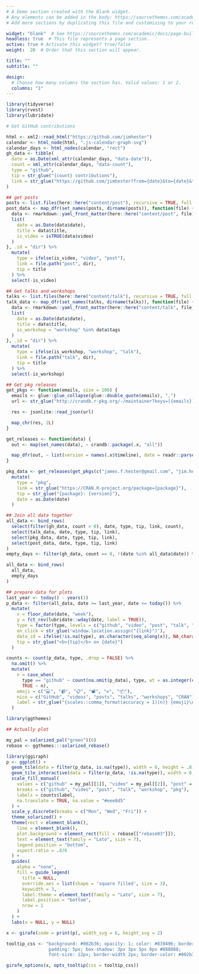 ```yaml
---
# A Demo section created with the Blank widget.
# Any elements can be added in the body: https://sourcethemes.com/academic/docs/writing-markdown-latex/
# Add more sections by duplicating this file and customizing to your requirements.

widget: "blank"  # See https://sourcethemes.com/academic/docs/page-builder/
headless: true  # This file represents a page section.
active: true # Activate this widget? true/false
weight:  20  # Order that this section will appear.

title: ""
subtitle: ""

design:
  # Choose how many columns the section has. Valid values: 1 or 2.
  columns: "1"
---
```


```r
library(tidyverse)
library(rvest)
library(lubridate)
```

```r
# Get GitHub contributions

html <- xml2::read_html("https://github.com/jimhester")
calendar <- html_node(html, ".js-calendar-graph-svg")
calendar_days <- html_nodes(calendar, "rect")
gh_data <- tibble(
  date = as.Date(xml_attr(calendar_days, "data-date")),
  count = xml_attr(calendar_days, "data-count"),
  type = "github",
  tip = str_glue("{count} contributions"),
  link = str_glue("https://github.com/jimhester?from={date}&to={date}&tab=overview")
)
```

```r
## get posts
posts <- list.files(here::here("content/post"), recursive = TRUE, full.names = FALSE, pattern = "^index[.]R?md")
post_data <- map_dfr(set_names(posts, dirname(posts)), function(file) {
  data <- rmarkdown::yaml_front_matter(here::here("content/post", file))
  list(
    date = as.Date(data$date),
    title = data$title,
    is_video = isTRUE(data$video)
  )
}, .id = "dir") %>%
  mutate(
    type = ifelse(is_video, "video", "post"),
    link = file.path("post", dir),
    tip = title
  ) %>%
  select(-is_video)
```

```r
## Get talks and workshops
talks <- list.files(here::here("content/talk"), recursive = TRUE, full.names = FALSE, pattern = "^index[.]md")
talk_data <- map_dfr(set_names(talks, dirname(talks)), function(file) {
  data <- rmarkdown::yaml_front_matter(here::here("content/talk", file))
  list(
    date = as.Date(data$date),
    title = data$title,
    is_workshop = "workshop" %in% data$tags
  )
}, .id = "dir") %>%
  mutate(
    type = ifelse(is_workshop, "workshop", "talk"),
    link = file.path("talk", dir),
    tip = title
  ) %>%
  select(-is_workshop)
```

```r
## Get pkg releases
get_pkgs <- function(emails, size = 100) {
  emails <- glue::glue_collapse(glue::double_quote(emails), ",")
  url <- str_glue("http://crandb.r-pkg.org/-/maintainer?keys=[{emails}]")

  res <- jsonlite::read_json(url)

  map_chr(res, 2L)
}

get_releases <- function(data) {
  out <- map(set_names(data), ~ crandb::package(.x, "all"))

  map_dfr(out, ~ list(version = names(.x$timeline), date = readr::parse_datetime(map_chr(.x$timeline, function(y) y %||% NA_character_))), .id = "package")
}

pkg_data <- get_releases(get_pkgs(c("james.f.hester@gmail.com", "jim.hester@rstudio.com", "james.hester@rstudio.com"))) %>%
  mutate(
    type = "pkg",
    link = str_glue("https://CRAN.R-project.org/package={package}"),
    tip = str_glue("{package}: {version}"),
    date = as.Date(date)
  )
```

```r
## Join all data together
all_data <- bind_rows(
  select(filter(gh_data, count > 0), date, type, tip, link, count),
  select(talk_data, date, type, tip, link),
  select(pkg_data, date, type, tip, link),
  select(post_data, date, type, tip, link)
)
empty_days <- filter(gh_data, count == 0, !(date %in% all_data$date)) %>% mutate(type = NA) %>% select(date, type)

all_data <- bind_rows(
  all_data,
  empty_days
)
```

```r
## prepare data for plots
last_year <- today() - years(1)
p_data <- filter(all_data, date >= last_year, date <= today()) %>%
  mutate(
    x = floor_date(date, "week"),
    y = fct_rev(lubridate::wday(date, label = TRUE)),
    type = factor(type, levels = c("github", "video", "post", "talk", "workshop", "pkg")),
    on_click = str_glue('window.location.assign("{link}")'),
    data_id = ifelse(!is.na(type), as.character(seq_along(x)), NA_character_),
    tip = str_glue("<b>{tip}</b> on {date}")
  )

counts <- count(p_data, type, .drop = FALSE) %>%
  na.omit() %>%
  mutate(
    n = case_when(
      type == "github" ~ count(na.omit(p_data), type, wt = as.integer(count)) %>% pull(),
      TRUE ~ n),
    emoji = c("💻", "📹", "📋", "📽", "⚒", "📦"),
    nice = c("GitHub", "videos", "posts", "talks", "workshops", "CRAN"),
    label = str_glue("{scales::comma_format(accuracy = 1)(n)} {emoji}\n{nice}")
  )

library(ggthemes)
```

```r
## Actually plot

my_pal = solarized_pal("green")(6)
rebase <- ggthemes:::solarized_rebase()

library(ggiraph)
p <- ggplot() +
  geom_tile(data = filter(p_data, is.na(type)), width = 6, height = .8, aes(x, y, fill = type), key_glyph = draw_key_point) +
  geom_tile_interactive(data = filter(p_data, !is.na(type)), width = 6, height = .8, aes(x, y, fill = type, alpha = log(as.numeric(count)), tooltip = tip, onclick = on_click, data_id = data_id), key_glyph = draw_key_point) +
  scale_fill_manual(
    values = c("github" = my_pal[[1]], "video" = my_pal[[2]], "post" = my_pal[[3]], "talk" = my_pal[[4]], workshop = my_pal[[5]], pkg = my_pal[[6]]),
    breaks = c("github", "video", "post", "talk", "workshop", "pkg"),
    labels = counts$label,
    na.translate = TRUE, na.value = "#eee8d5"
  ) +
  scale_y_discrete(breaks = c("Mon", "Wed", "Fri")) +
  theme_solarized() +
  theme(rect = element_blank(),
    line = element_blank(),
    plot.background = element_rect(fill = rebase[["rebase03"]]),
    text = element_text(family = "Lato", size = 7),
    legend.position = "bottom",
    aspect.ratio = .8/6
  ) +
  guides(
    alpha = "none",
    fill = guide_legend(
      title = NULL,
      override.aes = list(shape = 'square filled', size = 3),
      keywidth = 3,
      label.theme = element_text(family = "Lato", size = 7),
      label.position = "bottom",
      nrow = 1
    )
  ) +
  labs(x = NULL, y = NULL)

x <- girafe(code = print(p), width_svg = 6, height_svg = 2)

tooltip_css <- "background: #002b36; opacity: 1; color: #839496; border-radius: 5px; 
                padding: 5px; box-shadow: 3px 3px 5px 0px #888888;
                font-size: 12px; border-width 2px; border-color: #002b36;"

girafe_options(x, opts_tooltip(css = tooltip_css))
```
